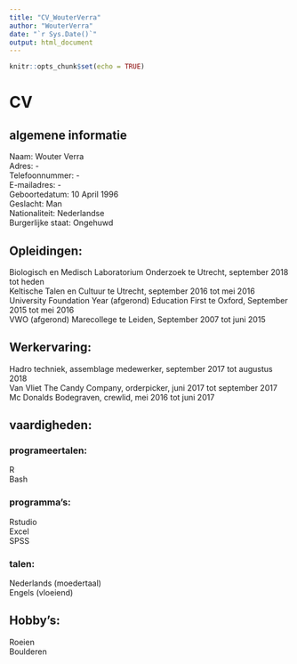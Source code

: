 ```yaml
---
title: "CV_WouterVerra"
author: "WouterVerra"
date: "`r Sys.Date()`"
output: html_document
---
```


```r
knitr::opts_chunk$set(echo = TRUE)
```
# CV

## algemene informatie
Naam:			Wouter Verra <br>
Adres: 			- <br>
Telefoonnummer: 	- <br>
E-mailadres: 		- <br>
Geboortedatum: 	10 April 1996 <br>
Geslacht: 		Man <br>
Nationaliteit: 		Nederlandse <br>
Burgerlijke staat: 	Ongehuwd <br>

## Opleidingen:
Biologisch en Medisch Laboratorium Onderzoek te Utrecht, september 2018 tot heden <br>
Keltische Talen en Cultuur te Utrecht, september 2016 tot mei 2016 <br>
University Foundation Year (afgerond) Education First te Oxford, September 2015 tot mei 2016 <br>
VWO (afgerond) Marecollege te Leiden, September 2007 tot juni 2015 <br>

## Werkervaring:
Hadro techniek, assemblage medewerker, september 2017 tot augustus 2018 <br>
Van Vliet The Candy Company, orderpicker, juni 2017 tot september 2017 <br>
Mc Donalds Bodegraven, crewlid, mei 2016 tot juni 2017

## vaardigheden:

### programeertalen:
R <br>
Bash <br>

### programma's:
Rstudio <br>
Excel <br>
SPSS

### talen:
Nederlands (moedertaal) <br>
Engels (vloeiend)

## Hobby’s:
Roeien <br>
Boulderen
